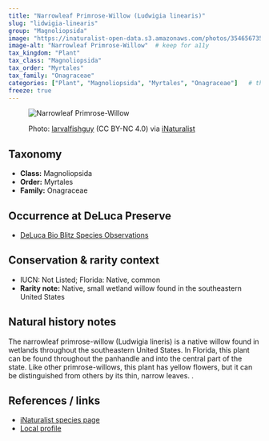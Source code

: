 ---
title: "Narrowleaf Primrose-Willow (Ludwigia linearis)"
slug: "lidwigia-linearis"
group: "Magnoliopsida"
image: "https://inaturalist-open-data.s3.amazonaws.com/photos/354656735/medium.jpg"        # keep for thumbnails
image-alt: "Narrowleaf Primrose-Willow"  # keep for a11y
tax_kingdom: "Plant"
tax_class: "Magnoliopsida"
tax_order: "Myrtales"
tax_family: "Onagraceae"
categories: ["Plant", "Magnoliopsida", "Myrtales", "Onagraceae"]   # these drive the chips + filtering
freeze: true
---

<figure class="species-figure">

<img src="https://inaturalist-open-data.s3.amazonaws.com/photos/354656735/medium.jpg" alt="Narrowleaf Primrose-Willow" class="species-photo"/>

<figcaption class="photo-credit">

Photo: <a href="https://www.inaturalist.org/people/larvalfishguy">larvalfishguy</a> (CC BY-NC 4.0) via <a href="https://www.inaturalist.org/observations/200959788">iNaturalist</a>

</figcaption>

</figure>

## Taxonomy

-   **Class:** Magnoliopsida
-   **Order:** Myrtales
-   **Family:** Onagraceae

## Occurrence at DeLuca Preserve

-   [DeLuca Bio Blitz Species Observations](https://www.inaturalist.org/observations?project_id=191727&subview=table&taxon_id=130811y)

## Conservation & rarity context

-   IUCN: Not Listed; Florida: Native, common
-   **Rarity note:** Native, small wetland willow found in the southeastern United States

## Natural history notes

The narrowleaf primrose-willow (Ludwigia lineris) is a native willow found in wetlands throughout the southeastern United States. In Florida, this plant can be found throughout the panhandle and into the central part of the state. Like other primrose-willows, this plant has yellow flowers, but it can be distinguished from others by its thin, narrow leaves. .

## References / links

-   [iNaturalist species page](https://www.inaturalist.org/taxa/130811-Ludwigia-linearis)
-   [Local profile](https://florida.plantatlas.usf.edu/plant/species/3315)
